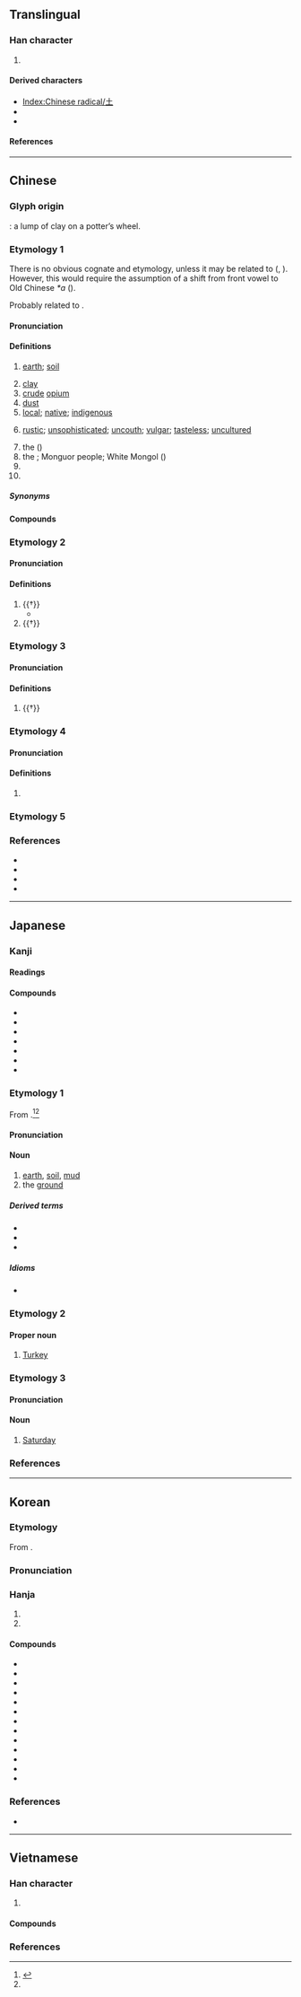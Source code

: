 {{also|士|圡|𡈽|±}}
{{character info}}
{{character info|⼟}}
==Translingual==
{{stroke order|strokes=3}}
{{stroke order|type=animate}}

===Han character===
{{Han char|rn=32|rad=土|as=00|sn=3|four=40100|canj=G|ids=⿱十一}}

# {{mul-kangxi radical-def}}

====Derived characters====
* [[Index:Chinese radical/土]]
* {{l|mul|[[𫡢]], [[吐]], [[𡚳]], [[𢎳]], [[𢓂]], [[𪫞]], [[扗]], [[汢]], [[肚]], [[杜]], [[𣧅]], [[灶]], [[牡]], [[𤣰]], [[社]], [[𨑒]], [[𥃾]], [[𥝟]], [[𬡃]], [[𫊥]], [[䝅]], [[𧺔]], [[𮛄]], [[𨑡]], [[釷]]([[钍]]), [[靯]], [[𩡶]], [[𩵚]]([[𬶂]]), [[𪐢]], [[𤬪]], [[壻]], [[䲧]], [[䵺]]}} <!-- Characters not found under Radical Index for 土, Left-Right Composition -->
* {{l|mul|[[凷]], [[𫧀]], [[𫲵]], [[尘]], [[庄]], [[𢨫]], [[芏]], [[至]], [[𭎊]], [[𦉷]], [[𥤧]], [[㽵]], [[𥫦]], [[𮓛]], [[䦌]]([[𮤬]]), [[𫕞]], [[𭎭]], [[𩫽]], [[𤍢]], [[𪔋]], [[墨]], [[皨]], [[䜃]], [[㐋]], [[去]], [[𠮷]], [[𡕟]], [[寺]], [[𢖽]], [[𭟯]], [[灻]], [[赤]], [[走]], [[赱]], [[幸]], [[𥸮]], [[𫅢]], [[𮤇]], [[𪔄]], [[𪔌]]}} <!-- Characters not found under Radical Index for 土, Top-Bottom Composition -->

====References====
{{Han ref|kx=0223.010|dkj=04867|dj=0453.230|hdz=10415.010|uh=571F}}

[[Category:CJKV radicals| ]]

----

==Chinese==
{{zh-forms|alt=士,圡,𡈽}}

===Glyph origin===
{{Han etyl}}
{{liushu|p}}: a lump of clay on a potter’s wheel.

===Etymology 1===
There is no obvious cognate and etymology, unless it may be related to {{cog|aav-pro|*tiʔ}} ({{cog|mkh-mnc-pro|*tiiʔ||soil; ground consisting of earth}}, {{cog|ssm|tɛʔ||soil; earth}}). However, this would require the assumption of a shift from front vowel to Old Chinese ''*a'' ({{zh-ref|Schuessler, 2007}}).

Probably related to {{och-l|社|god of soil; altar to god of soil}}.

====Pronunciation====
{{zh-pron
|m=tǔ
|ma=
|m-s=
|dg=тў2
|c=tou2
|c-t=hu2
|g=tu3
|h=pfs=thú;gd=tu3
|j=tu2
|mb=tǔ
|md=tù
|mn=thó͘
|mn-t=tou2/dou6
|mn-t_note=dou6 - “ground, dust”
|w=2thu
|x=tou3
|mc=1
|oc=1,1
|cat=n,pn,a
}}

====Definitions====
{{zh-hanzi}}

# [[earth]]; [[soil]]
#: {{zh-x|這兒{r} 的 土 夠 肥 的。|The '''soil''' here is quite fertile.}}
# [[clay]]
# [[crude]] [[opium]]
# [[dust]]
# [[local]]; [[native]]; [[indigenous]]
#: {{zh-x|土著|aboriginal}}
# [[rustic]]; [[unsophisticated]]; [[uncouth]]; [[vulgar]]; [[tasteless]]; [[uncultured]]
#: {{zh-x|我 覺得 日本话 實在 太 土 了。|I think that Japanese is too '''rustic'''.}}
# the {{w|Tujia people|Tujia ethnic group}} ({{zh-l|土家族}})
# the {{w|Monguor people|Tu ethnic group}}; Monguor people; White Mongol ({{zh-l|土族}})
# {{zh-short|土耳其|[[Turkey]]}}
# {{surname|zh}}

=====Synonyms=====
{{zh-dial}}

====Compounds====
{{zh-der|土城|陶土|土壩|土包子|土崩瓦解|土布|土財主|土產|土道|土地|土地改革|土地廟|土豆|土豆兒|土耳其|土法|土方|土方兒|土房|土肥|土匪|土糞|土改|土崗|土疙瘩|土埂|土豪|土話|土皇帝|土黃|土貨|土家族|土建|土階茅茨|土坎|土坎兒|土庫曼|土庫曼斯坦|土塊|土牢|土老財|土老帽兒|土壘|土裡土氣|土名|土模|土木|土木工程|土木形骸|土牛木馬|土偶|土坯|土坡|土坡兒|土氣|土牆|土壤|土人|土色|土生土長|土石方|土俗|土特產|土頭土腦|土溫|土物|土星|土腥氣|土性|土洋結合|土音|土語|土葬|土造|土政策|土紙|土質|土著|土專家|土族|淨土|土笛|土城垸|土門|黃土崗|五峰土家族自治縣|赤土|土關埡|恩施土家族苗族自治州|紅土|后土|土屄|冥土|塵土|塵歸塵，土歸土|黏土|土澳|樂土|土耳其人|土耳其文|土耳其語|土國|土雞|土雞國|土雞蛋|土撥鼠|土豆泥|泥土|故土|故土難離|土鱉|無土栽培|有土栽培|水土|水土不服|水土不伏|水土流失|水土保持|土巴佬|沃土|土老帽|掘土機|挖土機|推土機|鏟土機|土霸王|老土|本土|北美土撥鼠|土撥鼠日|混凝土|三和土|三合土|土木堡|土木之變|土得掉渣|日土|脾土:pî-thó͘;Min Nan}}

===Etymology 2===

====Pronunciation====
{{zh-pron
|m=dù
|dial=n
|mc=2
|oc=n,2
|cat=n,pn
}}

====Definitions====
{{zh-hanzi}}

# {{†}} {{zh-alt-form|杜|[[root]]}}
#* {{zh-x|迨 天 之 未 陰雨、徹 彼 桑土{dù}、綢繆{móu} 牖戶。|Before the sky was dark with rain,<br>I gathered the '''roots''' of the mulberry tree,<br>And bound round and round my window and door.|ref=Shijing}}
# {{†}} {{place|zh|ancient river}}

===Etymology 3===

====Pronunciation====
{{zh-pron
|m=chǎ
|dial=n
|cat=
}}

====Definitions====
{{zh-hanzi}}

# {{†}} {{zh-only|土苴}}

===Etymology 4===

====Pronunciation====
{{zh-pron
|m=tú
|dial=n
|cat=
}}

====Definitions====
{{zh-hanzi}}

# {{zh-only|土門|tr=Túmén}}

===Etymology 5===
{{zh-see|士}}

===References===
* {{R:yue:Hanzi}}
* {{R:twedu|A00740}}
* {{R:twedu|A00831-001}}
* {{thcwd|192}}

{{zh-cat|Intermediate|Elementary}}

----

==Japanese==

===Kanji===
{{ja-kanji|grade=1|rs=土00}}

====Readings====
{{ja-readings
|goon=つ
|kanon=と
|kanyoon=ど
|kun=つち-
|nanori=ひじ
}}

====Compounds====
{{der-top3|Compounds}}
* {{ja-r|土%柱|ど%ちゅう}}
* {{ja-r|土曜日|どようび}}
* {{ja-r|苦土|くど}}
* {{ja-r|土地|とち}}
* {{ja-r|陶%土|とう%ど}}
* {{ja-r|土産|みやげ}}
* {{ja-r|土竜|もぐら}}
{{der-bottom}}

===Etymology 1===
{{ja-kanjitab|つち|yomi=k|alt=地}}
From {{inh|ja|ojp|sort=つち|-}}.<ref name="KDJ">{{R:Kokugo Dai Jiten}}</ref><ref name="DJR"/>

====Pronunciation====
{{ja-pron|yomi=k|つち|acc=2|dev=1|acc_ref=DJR,NHK}}

====Noun====
{{ja-noun|つち}}

# [[earth]], [[soil]], [[mud]]
# the [[ground]]

=====Derived terms=====
* {{ja-r|土%狼|つち%おおかみ}}
* {{ja-r|土豚|つちぶた}}
* {{ja-r|真%土|ま%つち}}

=====Idioms=====
* {{ja-r|土を踏む|つち を ふむ|tread on the ground → enter a foreign country}}

===Etymology 2===
{{ja-kanjitab|yomi=kanon|と}}

{{rfe|ja|sort=と}}

====Proper noun====
{{ja-pos|proper|と}}

# {{short for|ja|土耳古|tr=Toruko|dot=:|sort=と}} [[Turkey]]

===Etymology 3===
{{ja-kanjitab|yomi=kanyo|ど}}

{{rfe|ja|sort=と'}}

====Pronunciation====
{{ja-pron|yomi=ky|ど}}

====Noun====
{{ja-noun|ど}}

# {{short for|ja|土曜日|tr=doyōbi|dot=:|sort=ど}} [[Saturday]]

===References===
<references/>

----

==Korean==

===Etymology===
From {{der|ko|ltc|sort=토|-}} {{ltc-l|土|id=1}}.
{{hanja-ety
|dk={{okm-l|통〯|thwǒ|link=no}}
|m={{okm-l|토〮|thwó}}
|mh={{okm-l|ᄒᆞᆰ|hòlk}}
|ml=地理#상04A
}}
===Pronunciation===
{{ko-hanja-pron|토}}

===Hanja===
{{ko-hanja-search}}
{{ko-hanja|흙|토}}

# {{hanja form of|토|[[earth]]; [[soil]]|affix}}
# {{hanja form of|토|{{short for|ko|토요일(土曜日)|t=[[Saturday]]|nocat=y}}}}

====Compounds====
{{der-top3|Compounds}}
* {{ko-l|영토|領土}}
* {{ko-l|토대|土臺}}
* {{ko-l|토지|土地}}
* {{ko-l|토양|土壤}}
* {{ko-l|국토|國土}}
* {{ko-l|풍토|風土}}
* {{ko-l|^토성|土星}}
* {{ko-l|황토|黃土}}
* {{ko-l|토종|[[native]] [[species]]|土種}}
* {{ko-l|본토|本土}}
* {{ko-l|척토|[[barren]] [[soil]]|瘠土}}
* {{ko-l|향토|[[local]]; [[rural]]|鄕土}}
* {{ko-l|^토요일|土曜日}}
{{der-bottom}}

===References===
* {{R:hanjadoc|1708}}

----

==Vietnamese==

===Han character===
{{vi-readings|rs=土00
|hanviet=thổ-tdcndg;tdcntd;gdhn
|phienthiet=他魯 tha lỗ
|nom=thổ-tdcndg;tdcntd;taberd, độ-tdcntd, thuở-tdcntd
}}

# {{han tu form of|thổ|[[earth]]; [[soil]]; [[land]]}}

====Compounds====
{{der3|vi
|{{vi-l|土地|thổ địa}}
|{{vi-l|土語|thổ ngữ}}
}}

===References===
<references/>